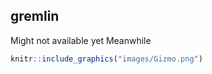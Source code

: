 ## gremlin

Might not available yet
<!--  C1 if I remember correctly Wolak never develop his package to do Multivariate mixed model  -->
Meanwhile

```r
knitr::include_graphics("images/Gizmo.png")
```
